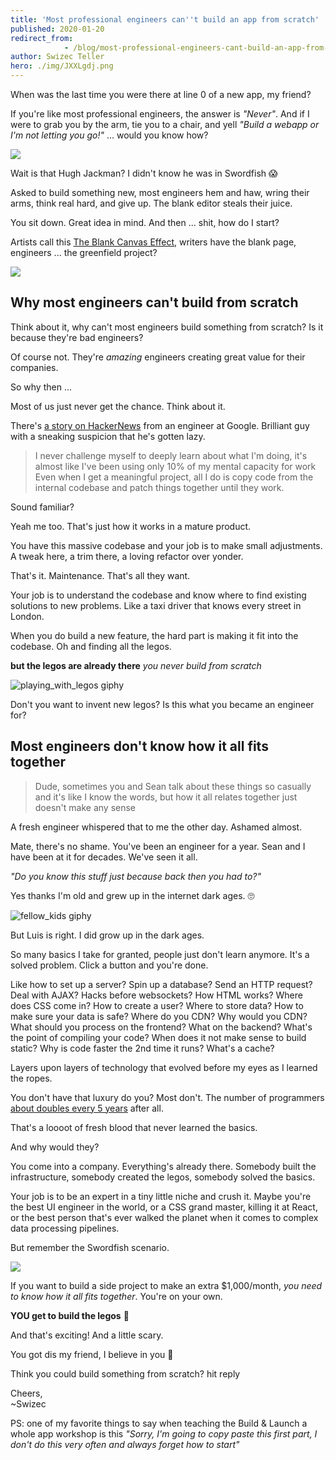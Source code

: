 ```yaml
---
title: 'Most professional engineers can''t build an app from scratch'
published: 2020-01-20
redirect_from: 
            - /blog/most-professional-engineers-cant-build-an-app-from-scratch/swizec/9292
author: Swizec Teller
hero: ./img/JXXLgdj.png
---
```

When was the last time you were there at line 0 of a new app, my friend?





If you're like most professional engineers, the answer is _"Never"_. And if I were to grab you by the arm, tie you to a chair, and yell _"Build a webapp or I'm not letting you go!"_ ... would you know how?



![](./img/8x6qItl.gif)



Wait is that Hugh Jackman? I didn't know he was in Swordfish 😱



Asked to build something new, most engineers hem and haw, wring their arms, think real hard, and give up. The blank editor steals their juice.



You sit down. Great idea in mind. And then ... shit, how do I start?



Artists call this [The Blank Canvas Effect](https://zenpencils.com/comic/lilvincent/), writers have the blank page, engineers ... the greenfield project?



![](./img/JXXLgdj.png)



## Why most engineers can't build from scratch



Think about it, why can't most engineers build something from scratch? Is it because they're bad engineers?



Of course not. They're _amazing_ engineers creating great value for their companies.



So why then ...



Most of us just never get the chance. Think about it.



There's [a story on HackerNews](https://news.ycombinator.com/item?id=21961560) from an engineer at Google. Brilliant guy with a sneaking suspicion that he's gotten lazy.



> I never challenge myself to deeply learn about what I'm doing, it's almost like I've been using only 10% of my mental capacity for work Even when I get a meaningful project, all I do is copy code from the internal codebase and patch things together until they work.



Sound familiar?



Yeah me too. That's just how it works in a mature product.



You have this massive codebase and your job is to make small adjustments. A tweak here, a trim there, a loving refactor over yonder.



That's it. Maintenance. That's all they want.



Your job is to understand the codebase and know where to find existing solutions to new problems. Like a taxi driver that knows every street in London.



When you do build a new feature, the hard part is making it fit into the codebase. Oh and finding all the legos.



**but the legos are already there** _you never build from scratch_



![playing_with_legos giphy](./img/media-3o84spgnHZIok5YkjC-giphy.gif)



Don't you want to invent new legos? Is this what you became an engineer for?



## Most engineers don't know how it all fits together



> Dude, sometimes you and Sean talk about these things so casually and it's like I know the words, but how it all relates together just doesn't make any sense



A fresh engineer whispered that to me the other day. Ashamed almost.



Mate, there's no shame. You've been an engineer for a year. Sean and I have been at it for decades. We've seen it all.



_"Do you know this stuff just because back then you had to?"_



Yes thanks I'm old and grew up in the internet dark ages. 🙄



![fellow_kids giphy](./img/media-1Qdp4trljSkY8-giphy.gif)



But Luis is right. I did grow up in the dark ages.



So many basics I take for granted, people just don't learn anymore. It's a solved problem. Click a button and you're done.



Like how to set up a server? Spin up a database? Send an HTTP request? Deal with AJAX? Hacks before websockets? How HTML works? Where does CSS come in? How to create a user? Where to store data? How to make sure your data is safe? Where do you CDN? Why would you CDN? What should you process on the frontend? What on the backend? What's the point of compiling your code? When does it not make sense to build static? Why is code faster the 2nd time it runs? What's a cache?



Layers upon layers of technology that evolved before my eyes as I learned the ropes.



You don't have that luxury do you? Most don't. The number of programmers [about doubles every 5 years](https://blog.cleancoder.com/uncle-bob/2014/06/20/MyLawn.html) after all.



That's a loooot of fresh blood that never learned the basics.



And why would they?



You come into a company. Everything's already there. Somebody built the infrastructure, somebody created the legos, somebody solved the basics.



Your job is to be an expert in a tiny little niche and crush it. Maybe you're the best UI engineer in the world, or a CSS grand master, killing it at React, or the best person that's ever walked the planet when it comes to complex data processing pipelines.



But remember the Swordfish scenario.



![](./img/8x6qItl.gif)



If you want to build a side project to make an extra $1,000/month, _you need to know how it all fits together_. You're on your own.



**YOU get to build the legos** 🎉



And that's exciting! And a little scary.



You got dis my friend, I believe in you 💪



Think you could build something from scratch? hit reply



Cheers,  
~Swizec



PS: one of my favorite things to say when teaching the Build & Launch a whole app workshop is this _"Sorry, I'm going to copy paste this first part, I don't do this very often and always forget how to start"_